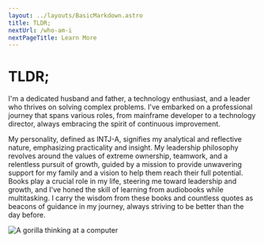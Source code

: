 ---
layout: ../layouts/BasicMarkdown.astro
title: TLDR;
nextUrl: /who-am-i
nextPageTitle: Learn More
---



# TLDR;
I'm a dedicated husband and father, a technology enthusiast, and a leader who thrives on solving complex problems. I've embarked on a professional journey that spans various roles, from mainframe developer to a technology director, always embracing the spirit of continuous improvement.

My personality, defined as INTJ-A, signifies my analytical and reflective nature, emphasizing practicality and insight. My leadership philosophy revolves around the values of extreme ownership, teamwork, and a relentless pursuit of growth, guided by a mission to provide unwavering support for my family and a vision to help them reach their full potential. Books play a crucial role in my life, steering me toward leadership and growth, and I've honed the skill of learning from audiobooks while multitasking. I carry the wisdom from these books and countless quotes as beacons of guidance in my journey, always striving to be better than the day before.

<div style={{display: "flex", justifyContent: "center"}}>
  <Image style={{"border-radius": "10px",  minWidth: "30%", maxWidth: "400px", textAlign: "center"}} 
         src={Gorilla} alt="A gorilla thinking at a computer"/>
</div>